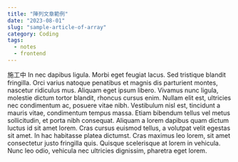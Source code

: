 ```yaml
---
title: "陣列文章範例"
date: "2023-08-01"
slug: "sample-article-of-array"
category: Coding
tags:
  - notes
  - frontend
---
```


施工中
In nec dapibus ligula. Morbi eget feugiat lacus. Sed tristique blandit fringilla. Orci varius natoque penatibus et magnis dis parturient montes, nascetur ridiculus mus. Aliquam eget ipsum libero. Vivamus nunc ligula, molestie dictum tortor blandit, rhoncus cursus enim. Nullam elit est, ultricies nec condimentum ac, posuere vitae nibh. Vestibulum nisl est, tincidunt a mauris vitae, condimentum tempus massa. Etiam bibendum tellus vel metus sollicitudin, et porta nibh consequat. Aliquam a lorem dapibus quam dictum luctus id sit amet lorem. Cras cursus euismod tellus, a volutpat velit egestas sit amet. In hac habitasse platea dictumst. Cras maximus leo lorem, sit amet consectetur justo fringilla quis. Quisque scelerisque at lorem in vehicula. Nunc leo odio, vehicula nec ultricies dignissim, pharetra eget lorem.
